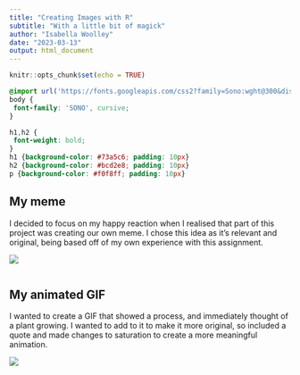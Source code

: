 ---
title: "Creating Images with R"
subtitle: "With a little bit of magick"
author: "Isabella Woolley"
date: "2023-03-13"
output: html_document
---

```{r setup, include=FALSE}
knitr::opts_chunk$set(echo = TRUE)
```


```{css}

@import url('https://fonts.googleapis.com/css2?family=Sono:wght@300&display=swap');
body {
 font-family: 'SONO', cursive;
}

h1,h2 {
 font-weight: bold;
}
h1 {background-color: #73a5c6; padding: 10px}
h2 {background-color: #bcd2e8; padding: 10px}
p {background-color: #f0f8ff; padding: 10px}

```

## My meme
I decided to focus on my happy reaction when I realised that part of this project was creating our own meme. I chose this idea as it's relevant and original, being based off of my own experience with this assignment.  

![](final_meme.png)

```{r file='meme.R', eval=FALSE}

```


## My animated GIF 
I wanted to create a GIF that showed a process, and immediately thought of a plant growing. I wanted to add to it to make it more original, so included a quote and made changes to saturation to create a more meaningful animation.

![](grow.gif)

```{r file='animation.R', eval=FALSE}

```

